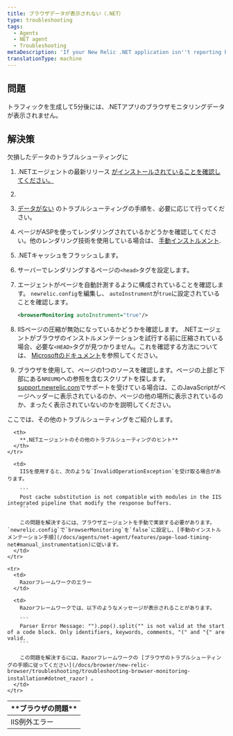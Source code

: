 ```yaml
---
title: ブラウザデータが表示されない（.NET）
type: troubleshooting
tags:
  - Agents
  - NET agent
  - Troubleshooting
metaDescription: 'If your New Relic .NET application isn''t reporting browser data, follow these troubleshooting procedures.'
translationType: machine
---
```


## 問題

トラフィックを生成して5分後には、.NETアプリのブラウザモニタリングデータが表示されません。

## 解決策

欠損したデータのトラブルシューティングに

1. .NETエージェントの最新リリース [がインストールされていることを確認してください。](/docs/releases/dotnet)

   [](/docs/releases/dotnet)

2. [](/docs/releases/dotnet)

3. [](/docs/releases/dotnet)

   [](/docs/releases/dotnet)[データがない](/docs/agents/net-agent/troubleshooting/no-data-appears-net) のトラブルシューティングの手順を、必要に応じて行ってください。

4. ページがASPを使ってレンダリングされているかどうかを確認してください。他のレンダリング技術を使用している場合は、 [手動インストルメント](/docs/agents/net-agent/features/page-load-timing-net#manual_instrumentation).

5. .NETキャッシュをフラッシュします。

6. サーバーでレンダリングするページの`<head>`タグを設定します。

7. エージェントがページを自動計測するように構成されていることを確認します。 `newrelic.config`を編集し、 `autoInstrument`が`true`に設定されていることを確認します。

   ```xml
   <browserMonitoring autoInstrument="true"/>
   ```

8. IISページの圧縮が無効になっているかどうかを確認します。 .NETエージェントがブラウザのインストルメンテーションを試行する前に圧縮されている場合、必要な`<HEAD>`タグが見つかりません。これを確認する方法については、 [Microsoftのドキュメント](https://docs.microsoft.com/en-us/iis/configuration/system.webserver/httpcompression/)を参照してください。

9. ブラウザを使用して、ページの1つのソースを確認します。ページの上部と下部にある`NREUMQ`への参照を含むスクリプトを探します。 [support.newrelic.com](https://support.newrelic.com)でサポートを受けている場合は、このJavaScriptがページヘッダーに表示されているのか、ページの他の場所に表示されているのか、まったく表示されていないのかを説明してください。

ここでは、その他のトラブルシューティングをご紹介します。

<table>
  <thead>
    <tr>
      <th>
        **ブラウザの問題**
      </th>

      <th>
        **.NETエージェントのその他のトラブルシューティングのヒント**
      </th>
    </tr>
  </thead>

  <tbody>
    <tr>
      <td>
        IIS例外エラー
      </td>

      <td>
        IISを使用すると、次のような`InvalidOperationException`を受け取る場合があります。

        ```
        Post cache substitution is not compatible with modules in the IIS integrated pipeline that modify the response buffers.
        ```

        この問題を解決するには、ブラウザエージェントを手動で実装する必要があります。 `newrelic.config`で`browserMonitoring`を`false`に設定し、[手動のインストルメンテーション手順](/docs/agents/net-agent/features/page-load-timing-net#manual_instrumentation)に従います。
      </td>
    </tr>

    <tr>
      <td>
        Razorフレームワークのエラー
      </td>

      <td>
        Razorフレームワークでは、以下のようなメッセージが表示されることがあります。

        ```
        Parser Error Message: "").pop().split("" is not valid at the start of a code block. Only identifiers, keywords, comments, "(" and "{" are valid.
        ```

        この問題を解決するには、Razorフレームワークの [ブラウザのトラブルシューティングの手順に従ってください](/docs/browser/new-relic-browser/troubleshooting/troubleshooting-browser-monitoring-installation#dotnet_razor) 。
      </td>
    </tr>
  </tbody>
</table>